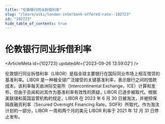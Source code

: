 ```yaml
---
title: "伦敦银行同业拆借利率"
slug: "/learn/wiki/london-interbank-offered-rate--102723"
id: "102723"
hide_table_of_contents: true
---
```



# 伦敦银行同业拆借利率

<ArticleMeta id={102723} updatedAt={'2023-09-26 13:59:02'} />
<div className='border-solid border-b border-t-0 my-4 border-[var(--ifm-color-gray-300)]' />

伦敦银行同业拆借利率（LIBOR）是指全球主要银行在国际同业市场上相互借贷的基准利率。LIBOR 是一种被全球广泛接受的关键基准利率，表示银行之间的借款成本。该利率每天由洲际交易所（Intercontinental Exchange，ICE）计算和发布，但由于丑闻和对其作为基准利率有效性的质疑，LIBOR 已逐步被取代。根据美联储和英国监管机构的规定，LIBOR 在 2023 年 6 月 30 日被淘汰，并被担保隔夜融资利率（Secured Overnight Financing Rate，SOFR）所取代。作为淘汰计划的一部分，LIBOR 一周和两个月的美元 LIBOR 利率于 2021 年 12 月 31 日停止发布。

